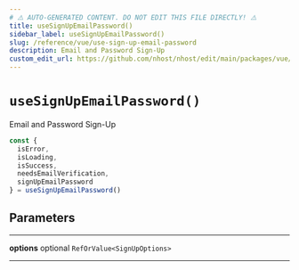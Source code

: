 ```yaml
---
# ⚠️ AUTO-GENERATED CONTENT. DO NOT EDIT THIS FILE DIRECTLY! ⚠️
title: useSignUpEmailPassword()
sidebar_label: useSignUpEmailPassword()
slug: /reference/vue/use-sign-up-email-password
description: Email and Password Sign-Up
custom_edit_url: https://github.com/nhost/nhost/edit/main/packages/vue/src/useSignUpEmailPassword.ts#L45
---
```


# `useSignUpEmailPassword()`

Email and Password Sign-Up

```js
const {
  isError,
  isLoading,
  isSuccess,
  needsEmailVerification,
  signUpEmailPassword
} = useSignUpEmailPassword()
```

## Parameters

---

**<span className="parameter-name">options</span>** <span className="optional-status">optional</span> `RefOrValue<SignUpOptions>`

---
